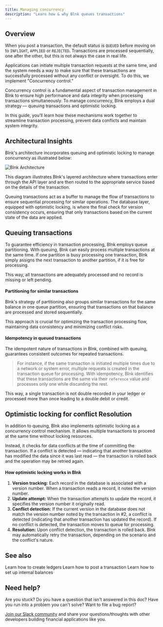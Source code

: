 ```yaml
---
title: Managing concurrency
description: "Learn how & why Blnk queues transactions"
---
```


## Overview

When you post a transaction, the default status is `QUEUED` before moving on to `INFLIGHT`, `APPLIED` or `REJECTED`. Transactions are processed sequentially, one after the other, but this is not always the case in real life.

Applications can initiate multiple transaction requests at the same time, and the system needs a way to make sure that these transactions are successfully processed without any conflict or oversight. To do this, we implement "Concurrency control."

Concurrency control is a fundamental aspect of transaction management in Blnk to ensure high performance and data integrity when processing transactions simultaneously. To manage concurrency, Blnk employs a dual strategy — queuing transactions and optimistic locking.

In this guide, you'll learn how these mechanisms work together to streamline transaction processing, prevent data conflicts and maintain system integrity.

## Architectural Insights

Blnk's architecture incorporates queuing and optimistic locking to manage concurrency as illustrated below:

<Frame caption="Simplified overview of how Blnk manages concurrency">
    <img src="/images/queuing-transactions.png" alt="Blnk Architecture" />
</Frame>

This diagram illustrates Blnk's layered architecture where transactions enter through the API layer and are then routed to the appropriate service based on the details of the transaction. 

Queuing transactions act as a buffer to manage the flow of transactions to ensure sequential processing for similar operations. The database layer, equipped with optimistic locking, is where the final check for version consistency occurs, ensuring that only transactions based on the current state of the data are applied.

## Queuing transactions

To guarantee efficiency in transaction processing, Blnk employs queue partitioning. With queuing, Blnk can easily process multiple transactions at the same time. If one partition is busy processing one transaction, Blnk simply assigns the next transaction to another partition, if it is free for processing.

This way, all transactions are adequately processed and no record is missing or left pending.

#### Partitioning for similar transactions

Blnk's strategy of partitioning also groups similar transactions for the same balance in one queue partition, ensuring that transactions on that balance are processed and stored sequentially. 

This approach is crucial for optimizing the transaction processing flow, maintaining data consistency and minimizing conflict risks.

#### Idempotency in queued transactions

The idempotent nature of transactions in Blnk, combined with queuing, guarantees consistent outcomes for repeated transactions.

>For instance, if the same transaction is initiated multiple times due to a network or system error, multiple requests is created in the transaction queue for processing. With idempotency, Blnk identifies that these transactions are the same via their `reference` value and processes only one while discarding the rest. 

This way, a single transaction is not double recorded in your ledger or processed more than once leading to a double debit or credit.

## Optimistic locking for conflict Resolution

In addition to queuing, Blnk also implements optimistic locking as a concurrency control mechanism. It allows multiple transactions to proceed at the same time without locking resources.

Instead, it checks for data conflicts at the time of committing the transaction. If a conflict is detected — indicating that another transaction has modified the data since it was last read — the transaction is rolled back and the operation may be retried again.

#### How optimistic locking works in Blnk

1. **Version tracking:** Each record in the database is associated with a version number. When a transaction reads a record, it notes the version number.
2. **Update attempt:** When the transaction attempts to update the record, it specifies the version number it originally read.
3. **Conflict detection:** If the current version in the database does not match the version number noted by the transaction in #2, a conflict is detected (indicating that another transaction has updated the record). If no conflict is detected, the transaction moves to queue for processing.
4. **Resolution:** Upon conflict detection, the transaction is rolled back. Blnk may automatically retry the transaction, depending on the scenario and the conflict's nature.

## See also

<CardGroup>
    <Card title="Create a ledger" icon="book-open-cover" href="/ledger/tutorial/create-a-ledger">
        Learn how to create ledgers
    </Card>
    <Card title="Record a transaction" icon="book-open-cover" href="/ledger/tutorial/record-a-transaction">
        Learn how to post a transaction
    </Card>
    <Card title="Setting up internal balances" icon="book-open-cover" href="/ledger/tutorial/internal-balances">
        Learn how to set up internal balances
    </Card>
</CardGroup>

## Need help?

Are you stuck? Do you have a question that isn't answered in this doc? Have you run into a problem you can't solve? Want to file a bug report?

[Join our Slack community](https://join.slack.com/t/blnk-ledger/shared_invite/zt-2fwdivkvm-zHW4F8lwtVsbIaPg~dyx9w) and share your questions/thoughts with other developers building financial applications like you.